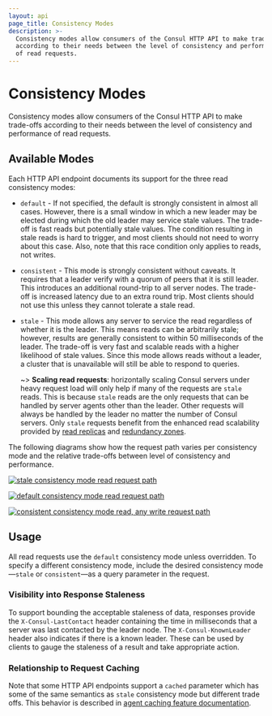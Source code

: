 ```yaml
---
layout: api
page_title: Consistency Modes
description: >-
  Consistency modes allow consumers of the Consul HTTP API to make trade-offs
  according to their needs between the level of consistency and performance
  of read requests.
---
```


# Consistency Modes

Consistency modes allow consumers of the Consul HTTP API to make trade-offs
according to their needs between the level of consistency and performance
of read requests.

## Available Modes

Each HTTP API endpoint documents its support for the three read consistency modes:

- `default` - If not specified, the default is strongly consistent in almost all
  cases. However, there is a small window in which a new leader may be elected
  during which the old leader may service stale values. The trade-off is fast
  reads but potentially stale values. The condition resulting in stale reads is
  hard to trigger, and most clients should not need to worry about this case.
  Also, note that this race condition only applies to reads, not writes.

- `consistent` - This mode is strongly consistent without caveats. It requires
  that a leader verify with a quorum of peers that it is still leader. This
  introduces an additional round-trip to all server nodes. The trade-off is
  increased latency due to an extra round trip. Most clients should not use this
  unless they cannot tolerate a stale read.

- `stale` - This mode allows any server to service the read regardless of
  whether it is the leader. This means reads can be arbitrarily stale; however,
  results are generally consistent to within 50 milliseconds of the leader. The
  trade-off is very fast and scalable reads with a higher likelihood of stale
  values. Since this mode allows reads without a leader, a cluster that is
  unavailable will still be able to respond to queries.

  ~> **Scaling read requests**: horizontally scaling Consul servers under
  heavy request load will only help if many of the requests are `stale` reads.
  This is because `stale` reads are the only requests that can be handled by
  server agents other than the leader. Other requests will always be handled
  by the leader no matter the number of Consul servers.
  Only `stale` requests benefit from the enhanced read scalability provided by
  [read replicas](/docs/enterprise/read-scale) and
  [redundancy zones](/docs/enterprise/redundancy).

The following diagrams show how the request path varies per consistency mode and
the relative trade-offs between level of consistency and performance.

<Tabs>
<Tab heading="Stale reads">

[![stale consistency mode read request path](/img/consistency-modes/consistency-mode-stale.png)](/img/consistency-modes/consistency-mode-stale.png)

</Tab>

<Tab heading="Default reads">

[![default consistency mode read request path](/img/consistency-modes/consistency-mode-default.png)](/img/consistency-modes/consistency-mode-default.png)

</Tab>
<Tab heading="Consistent reads, all writes">

[![consistent consistency mode read, any write request path](/img/consistency-modes/consistency-mode-consistent.png)](/img/consistency-modes/consistency-mode-consistent.png)

</Tab>
</Tabs>

## Usage

All read requests use the `default` consistency mode unless overridden.
To specify a different consistency mode, include the desired consistency mode
—`stale` or `consistent`—as a query parameter in the request.

### Visibility into Response Staleness

To support bounding the acceptable staleness of data, responses provide the
`X-Consul-LastContact` header containing the time in milliseconds that a server
was last contacted by the leader node. The `X-Consul-KnownLeader` header also
indicates if there is a known leader. These can be used by clients to gauge the
staleness of a result and take appropriate action.

### Relationship to Request Caching

Note that some HTTP API endpoints support a `cached` parameter which has some of the same
semantics as `stale` consistency mode but different trade offs. This behavior is described in
[agent caching feature documentation](/api/features/caching).
